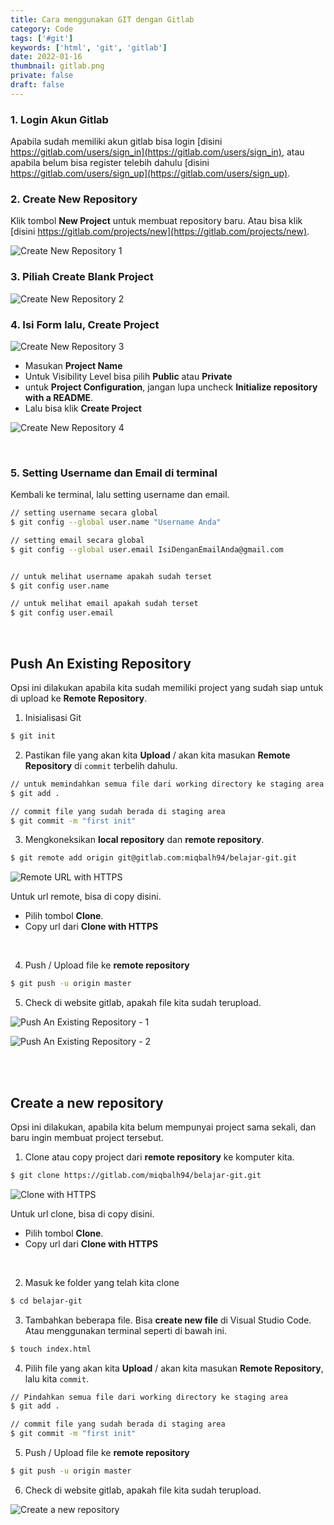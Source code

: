 ```yaml
---
title: Cara menggunakan GIT dengan Gitlab
category: Code
tags: ['#git']
keywords: ['html', 'git', 'gitlab']
date: 2022-01-16
thumbnail: gitlab.png
private: false
draft: false
---
```


### 1. Login Akun Gitlab

Apabila sudah memiliki akun gitlab bisa login [disini https://gitlab.com/users/sign_in](https://gitlab.com/users/sign_in), atau apabila belum bisa register telebih dahulu [disini https://gitlab.com/users/sign_up](https://gitlab.com/users/sign_up).


### 2. Create New Repository

Klik tombol **New Project** untuk membuat repository baru. Atau bisa klik [disini https://gitlab.com/projects/new](https://gitlab.com/projects/new).

![Create New Repository 1](./create-repository-1.png)


### 3. Piliah Create Blank Project

![Create New Repository 2](./create-repository-2.png)

### 4. Isi Form lalu, Create Project

![Create New Repository 3](./create-repository-3.png)

- Masukan **Project Name**
- Untuk Visibility Level bisa pilih **Public** atau **Private**
- untuk **Project Configuration**, jangan lupa uncheck **Initialize repository with a README**.
- Lalu bisa klik **Create Project**

![Create New Repository 4](./create-repository-4.png)

<br />

### 5. Setting Username dan Email di terminal

Kembali ke terminal, lalu setting username dan email.

```bash
// setting username secara global
$ git config --global user.name "Username Anda"

// setting email secara global
$ git config --global user.email IsiDenganEmailAnda@gmail.com


// untuk melihat username apakah sudah terset
$ git config user.name

// untuk melihat email apakah sudah terset
$ git config user.email
```

<br />

## Push An Existing Repository

Opsi ini dilakukan apabila kita sudah memiliki project yang sudah siap untuk di upload ke **Remote Repository**.

1. Inisialisasi Git

```bash
$ git init
```

2. Pastikan file yang akan kita **Upload** / akan kita masukan **Remote Repository** di `commit` terbelih dahulu.

```bash
// untuk memindahkan semua file dari working directory ke staging area
$ git add .

// commit file yang sudah berada di staging area
$ git commit -m "first init"
```

3. Mengkoneksikan **local repository** dan **remote repository**.

```bash
$ git remote add origin git@gitlab.com:miqbalh94/belajar-git.git
```

![Remote URL with HTTPS](./clone-url.png)

Untuk url remote, bisa di copy disini.
  - Pilih tombol **Clone**.
  - Copy url dari **Clone with HTTPS**

<br />

4. Push / Upload file ke **remote repository**

```bash
$ git push -u origin master
```

5. Check di website gitlab, apakah file kita sudah terupload.

![Push An Existing Repository - 1](./existing-repository-1.png)

![Push An Existing Repository - 2](./existing-repository-2.png)

<br />
<br />

## Create a new repository

Opsi ini dilakukan, apabila kita belum mempunyai project sama sekali, dan baru ingin membuat project tersebut.

1. Clone atau copy project dari **remote repository** ke komputer kita.

```bash
$ git clone https://gitlab.com/miqbalh94/belajar-git.git
```

![Clone with HTTPS](./clone-url.png)

Untuk url clone, bisa di copy disini.
  - Pilih tombol **Clone**.
  - Copy url dari **Clone with HTTPS**

<br />

2. Masuk ke folder yang telah kita clone

```bash
$ cd belajar-git
```

3. Tambahkan beberapa file. Bisa **create new file** di Visual Studio Code. Atau menggunakan terminal seperti di bawah ini.

```bash
$ touch index.html
```

4. Pilih file yang akan kita **Upload** / akan kita masukan **Remote Repository**, lalu kita `commit`.

```bash
// Pindahkan semua file dari working directory ke staging area
$ git add .

// commit file yang sudah berada di staging area
$ git commit -m "first init"
```

5. Push / Upload file ke **remote repository**

```bash
$ git push -u origin master
```

6. Check di website gitlab, apakah file kita sudah terupload.


![Create a new repository](./new-repository.png)
